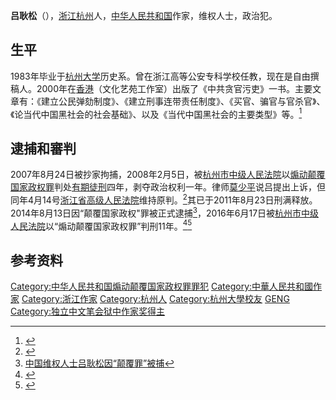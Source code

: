 '''吕耿松'''（{{bd|1956年|1月7日|||L吕}}），[[浙江|浙江]][[杭州|杭州]]人，[[中华人民共和国|中华人民共和国]]作家，维权人士，政治犯。

==生平==
1983年毕业于[[杭州大学|杭州大学]]历史系。曾在浙江高等公安专科学校任教，现在是自由撰稿人。2000年在[[香港|香港]]（文化艺苑工作室）出版了《中共贪官污吏》一书。主要文章有：《建立公民弹劾制度》、《建立刑事连带责任制度》、《买官、骗官与官杀官》、《论当代中国黑社会的社会基础》、以及《当代中国黑社会的主要类型》等。<ref>{{Cite news |url=https://www.rfa.org/mandarin/Xinwen/6-05282021094500.html |title=中国民主党的创建人之一吕耿松狱中状况堪忧 |accessdate=2021-12-14 |language=en |archive-date=2021-12-14 |archive-url=https://web.archive.org/web/20211214030058/https://www.rfa.org/mandarin/Xinwen/6-05282021094500.html |dead-url=no }}</ref>
== 逮捕和審判 ==
{{Wikisourceshas|浙江省高级人民法院（2016）浙刑终311号刑事裁定书}}
2007年8月24日被抄家拘捕，2008年2月5日，被[[杭州市中级人民法院|杭州市中级人民法院]]以[[煽动颠覆国家政权罪|煽动颠覆国家政权罪]]判处[[有期徒刑|有期徒刑]]四年，剥夺政治权利一年。律师[[莫少平|莫少平]]说吕提出上诉，但同年4月14号[[浙江省高级人民法院|浙江省高级人民法院]]维持原判。<ref>{{Cite web |url=http://www.rfa.org/mandarin/yataibaodao/lu-04232008105455.html |title=浙江维权人士吕耿松二审维持原判 |accessdate=2009-06-30 |archive-date=2021-01-15 |archive-url=https://web.archive.org/web/20210115160838/https://www.rfa.org/mandarin/yataibaodao/lu-04232008105455.html |dead-url=no }}</ref>其已于2011年8月23日刑满释放。2014年8月13日因“颠覆国家政权"罪被正式逮捕<ref>[http://www.bbc.co.uk/zhongwen/simp/china/2014/08/140813_china_dissident_arrest.shtml 中国维权人士吕耿松因“颠覆罪”被捕]</ref>，2016年6月17日被[[杭州市中级人民法院|杭州市中级人民法院]]以“煽动颠覆国家政权罪”判刑11年。<ref>{{Cite web |url=http://www.voachinese.com/content/chinese-activists-sentenced-to-over-10-years-on-subversion-charges-20160617/3381095.html |title=中国当局以”颠覆罪”再判两人 |accessdate=2016-06-18 |archive-date=2016-06-18 |archive-url=https://web.archive.org/web/20160618140512/http://www.voachinese.com/content/chinese-activists-sentenced-to-over-10-years-on-subversion-charges-20160617/3381095.html |dead-url=no }}</ref><ref>{{Cite news |url=https://cn.nytimes.com/china/20160620/china-lu-gengsong-chen-shuqing/ |title=浙江异议人士再度因言获罪遭重判 |last=储百亮 |date=2016-06-20 |accessdate=2021-12-14 |language=zh-hans |archive-date=2017-07-30 |archive-url=https://web.archive.org/web/20170730023137/https://cn.nytimes.com/china/20160620/china-lu-gengsong-chen-shuqing/ |dead-url=no }}</ref>

== 参考资料 ==
{{reflist}}

{{Authority control}}
{{DEFAULTSORT:L}}
[[Category:中华人民共和国煽动颠覆国家政权罪罪犯|Category:中华人民共和国煽动颠覆国家政权罪罪犯]]
[[Category:中華人民共和國作家|Category:中華人民共和國作家]]
[[Category:浙江作家|Category:浙江作家]]
[[Category:杭州人|Category:杭州人]]
[[Category:杭州大學校友|Category:杭州大學校友]]
[[Category:吕姓|GENG]]
[[Category:独立中文笔会狱中作家奖得主|Category:独立中文笔会狱中作家奖得主]]